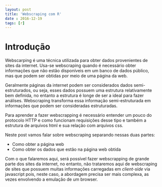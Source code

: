 ```yaml
---
layout: post
title: 'Webscraping com R'
date : 2016-12-19
tags: [r]
--- 
```


# Introdução

Webscarping é uma técnica utilizada para obter dados provenientes de sites da
internet. Usa-se webscraping quando é necessário obter informações que não estão 
disponíveis em um banco de dados público, mas que podem ser obtidas por meio de uma
página da web. 

Geralmente páginas da internet podem ser considerados dados semi-estruturados, ou seja,
esses dados possuem uma estrutura relativamente bem definida, no entanto a estrutura é longe 
de ser a ideal para fazer análises. Webscraping transforma essa informação semi-estruturada
em informações que podem ser consideradas estruturadas.

Para aprender a fazer webscrapping é necessário entender um pouco do protocolo
HTTP e como funcionam requisições desse tipo e também a estrutura de arquivos html
e sua relação com arquivos css.

Neste post vamos falar sobre webscraping separando nessas duas partes:

- Como obter a página web
- Como obter os dados que estão na página web obtida

Com o que falaremos aqui, será possível fazer webscrapping de grande parte dos sites
da internet, no entanto, não trataremos aqui de webscraping de sites que possuem 
muitas informações carregadas em *client-side* via javascript pois, neste caso, 
a abordagem precisa ser mais complexa, as vezes envolvendo a emulação de um browser.




